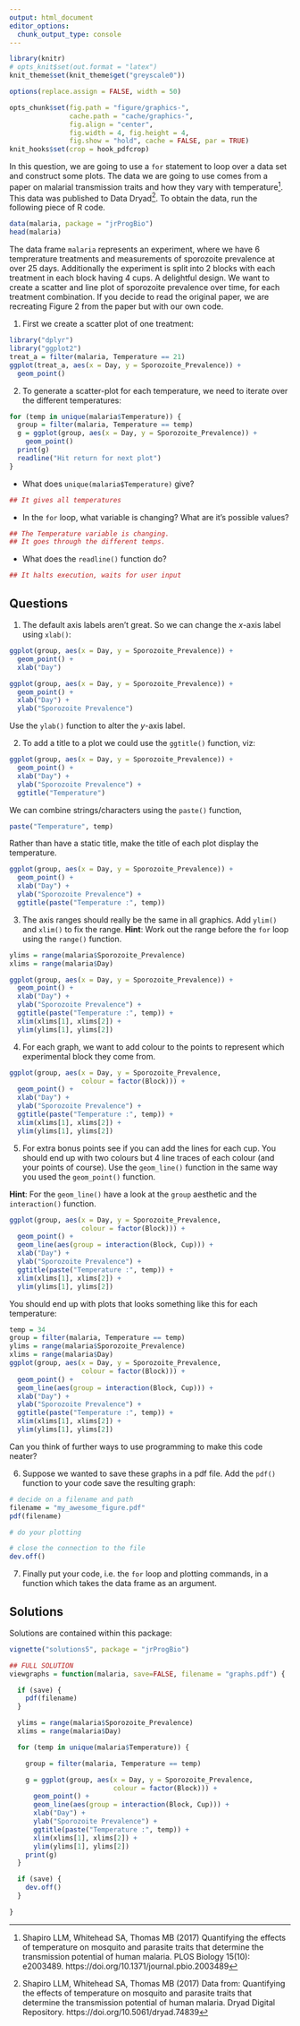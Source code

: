 ```yaml
---
output: html_document
editor_options: 
  chunk_output_type: console
---
```

```r
library(knitr)
# opts_knit$set(out.format = "latex")
knit_theme$set(knit_theme$get("greyscale0"))

options(replace.assign = FALSE, width = 50)

opts_chunk$set(fig.path = "figure/graphics-",
               cache.path = "cache/graphics-",
               fig.align = "center",
               fig.width = 4, fig.height = 4,
               fig.show = "hold", cache = FALSE, par = TRUE)
knit_hooks$set(crop = hook_pdfcrop)
```

In this question, we are going to use a `for` statement to
loop over a data set and construct some plots. The data we are going to use comes from a paper on malarial transmission traits and how they vary with temperature[^1]. This data was published to Data Dryad[^2]. To obtain the data, run the following piece of R code. 

[^1]: Shapiro LLM, Whitehead SA, Thomas MB (2017) Quantifying the effects of temperature on mosquito and parasite traits that determine the transmission potential of human malaria. PLOS Biology 15(10): e2003489. https://doi.org/10.1371/journal.pbio.2003489

[^2]: Shapiro LLM, Whitehead SA, Thomas MB (2017) Data from: Quantifying the effects of temperature on mosquito and parasite traits that determine the transmission potential of human malaria. Dryad Digital Repository. https://doi.org/10.5061/dryad.74839


```r
data(malaria, package = "jrProgBio")
head(malaria)
``` 

The data frame `malaria` represents an experiment, where we have 6 temprerature treatments and measurements of sporozoite prevalence at over 25 days. Additionally the experiment is split into 2 blocks with each treatment in each block having 4 cups. A delightful design. We want to create a
scatter and line plot of sporozoite prevalence over time, for each treatment combination. If you decide to read the original paper, we are recreating Figure 2 from the paper but with our own code.

1. First we create a scatter plot of one treatment:

```r
library("dplyr")
library("ggplot2")
treat_a = filter(malaria, Temperature == 21)
ggplot(treat_a, aes(x = Day, y = Sporozoite_Prevalence)) +
  geom_point()
```


2. To generate a scatter-plot for each temperature, we need to iterate over the different temperatures:

```r
for (temp in unique(malaria$Temperature)) {
  group = filter(malaria, Temperature == temp)
  g = ggplot(group, aes(x = Day, y = Sporozoite_Prevalence)) +
    geom_point()
  print(g)
  readline("Hit return for next plot")
}
```
* What does `unique(malaria$Temperature)` give?
```r
## It gives all temperatures
```
* In the `for` loop, what variable is changing? What are it's possible values?
```r
## The Temperature variable is changing.
## It goes through the different temps.
```
* What does the `readline()` function do?

```r
## It halts execution, waits for user input
```


## Questions

1. The default axis labels aren't great. So we can change the $x$-axis label using `xlab()`:
```r
ggplot(group, aes(x = Day, y = Sporozoite_Prevalence)) +
  geom_point() +
  xlab("Day")
```
```r
ggplot(group, aes(x = Day, y = Sporozoite_Prevalence)) +
  geom_point() +
  xlab("Day") +
  ylab("Sporozoite Prevalence")
```
Use the `ylab()` function to alter the $y$-axis label.

2. To add a title to a plot we could use the `ggtitle()` function, viz:

```r
ggplot(group, aes(x = Day, y = Sporozoite_Prevalence)) +
  geom_point() +
  xlab("Day") +
  ylab("Sporozoite Prevalence") +
  ggtitle("Temperature")
```

We can combine strings/characters using the `paste()` function,

```r
paste("Temperature", temp)
```

Rather than have a static title, make the title of each plot display the temperature.

```r
ggplot(group, aes(x = Day, y = Sporozoite_Prevalence)) +
  geom_point() +
  xlab("Day") +
  ylab("Sporozoite Prevalence") +
  ggtitle(paste("Temperature :", temp))
```

3. The axis ranges should really be the same in all graphics. Add `ylim()` and `xlim()` to fix the range. __Hint__: Work out the range before the `for` loop using the `range()` function.

```r
ylims = range(malaria$Sporozoite_Prevalence)
xlims = range(malaria$Day)

ggplot(group, aes(x = Day, y = Sporozoite_Prevalence)) +
  geom_point() +
  xlab("Day") +
  ylab("Sporozoite Prevalence") +
  ggtitle(paste("Temperature :", temp)) +
  xlim(xlims[1], xlims[2]) +
  ylim(ylims[1], ylims[2])
```

4. For each graph, we want to add colour to the points to represent which experimental block they come from. 

```r
ggplot(group, aes(x = Day, y = Sporozoite_Prevalence,
                  colour = factor(Block))) +
  geom_point() +
  xlab("Day") +
  ylab("Sporozoite Prevalence") +
  ggtitle(paste("Temperature :", temp)) +
  xlim(xlims[1], xlims[2]) +
  ylim(ylims[1], ylims[2])
```


5. For extra bonus points see if you can add the lines for each cup. You should end up with two colours but 4 line traces of each colour (and your points of course). Use the `geom_line()` function in the same way you used the `geom_point()` function.

__Hint__: For the `geom_line()` have a look at the `group` aesthetic and the `interaction()` function.

```r
ggplot(group, aes(x = Day, y = Sporozoite_Prevalence,
                  colour = factor(Block))) +
  geom_point() +
  geom_line(aes(group = interaction(Block, Cup))) +
  xlab("Day") +
  ylab("Sporozoite Prevalence") +
  ggtitle(paste("Temperature :", temp)) +
  xlim(xlims[1], xlims[2]) +
  ylim(ylims[1], ylims[2])
```



You should end up with plots that looks something like this for each temperature:

```r
temp = 34
group = filter(malaria, Temperature == temp)
ylims = range(malaria$Sporozoite_Prevalence)
xlims = range(malaria$Day)
ggplot(group, aes(x = Day, y = Sporozoite_Prevalence,
                  colour = factor(Block))) +
  geom_point() +
  geom_line(aes(group = interaction(Block, Cup))) +
  xlab("Day") +
  ylab("Sporozoite Prevalence") +
  ggtitle(paste("Temperature :", temp)) +
  xlim(xlims[1], xlims[2]) +
  ylim(ylims[1], ylims[2])
```

Can you think of further ways to use programming to make this code neater?

6. Suppose we wanted to save these graphs in a pdf file. Add the `pdf()` function to your code save the resulting graph:

```r
# decide on a filename and path
filename = "my_awesome_figure.pdf"
pdf(filename)

# do your plotting

# close the connection to the file
dev.off()
```

7. Finally put your code, i.e. the `for` loop and plotting commands, in a function which takes the data frame as an argument.

## Solutions

Solutions are contained within this package:
```r
vignette("solutions5", package = "jrProgBio")
```

```r
## FULL SOLUTION
viewgraphs = function(malaria, save=FALSE, filename = "graphs.pdf") {

  if (save) {
    pdf(filename)
  }

  ylims = range(malaria$Sporozoite_Prevalence)
  xlims = range(malaria$Day)

  for (temp in unique(malaria$Temperature)) {

    group = filter(malaria, Temperature == temp)

    g = ggplot(group, aes(x = Day, y = Sporozoite_Prevalence,
                          colour = factor(Block))) +
      geom_point() +
      geom_line(aes(group = interaction(Block, Cup))) +
      xlab("Day") +
      ylab("Sporozoite Prevalence") +
      ggtitle(paste("Temperature :", temp)) +
      xlim(xlims[1], xlims[2]) +
      ylim(ylims[1], ylims[2])
    print(g)
  }

  if (save) {
    dev.off()
  }

}
```
